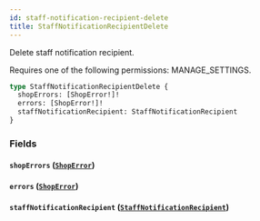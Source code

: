 ```yaml
---
id: staff-notification-recipient-delete
title: StaffNotificationRecipientDelete
---
```



Delete staff notification recipient. 

Requires one of the following permissions: MANAGE_SETTINGS.

```graphql
type StaffNotificationRecipientDelete {
  shopErrors: [ShopError!]!
  errors: [ShopError!]!
  staffNotificationRecipient: StaffNotificationRecipient
}
```


### Fields

#### `shopErrors` ([`ShopError`](../../../developer/api-reference/objects/shop-error))




#### `errors` ([`ShopError`](../../../developer/api-reference/objects/shop-error))




#### `staffNotificationRecipient` ([`StaffNotificationRecipient`](../../../developer/api-reference/objects/staff-notification-recipient))






